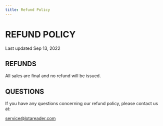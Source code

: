 ```yaml
---
title: Refund Policy
---
```


# REFUND POLICY

Last updated Sep 13, 2022

## REFUNDS

All sales are final and no refund will be issued.

## QUESTIONS

If you have any questions concerning our refund policy, please contact us at:

service@lotareader.com
